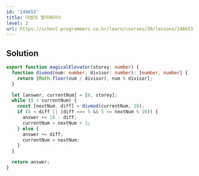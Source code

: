 ```yaml
---
id: '148653'
title: 마법의 엘리베이터
level: 2
url: https://school.programmers.co.kr/learn/courses/30/lessons/148653
---
```


## Solution

```typescript filename="solution.ts" copy
export function magicalElevator(storey: number) {
  function divmod(num: number, divisor: number): [number, number] {
    return [Math.floor(num / divisor), num % divisor];
  }

  let [answer, currentNum] = [0, storey];
  while (0 < currentNum) {
    const [nextNum, diff] = divmod(currentNum, 10);
    if (5 < diff || (diff === 5 && 5 <= nextNum % 10)) {
      answer += 10 - diff;
      currentNum = nextNum + 1;
    } else {
      answer += diff;
      currentNum = nextNum;
    }
  }

  return answer;
}
```

